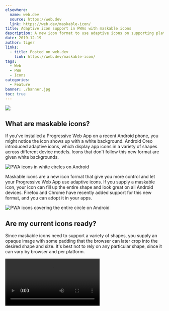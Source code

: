 ```yaml
---
elsewhere:
  name: web.dev
  source: https://web.dev
  link: https://web.dev/maskable-icon/
title: Adaptive icon support in PWAs with maskable icons
description: A new icon format to use adaptive icons on supporting platforms.
date: 2019-12-19
author: tiger
links:
  - title: Posted on web.dev
    link: https://web.dev/maskable-icon/
tags:
  - Web
  - PWA
  - Icons
categories:
  - Feature
banner: ./banner.jpg
toc: true
---
```



![](./banner.png)

## What are maskable icons?

If you've installed a Progressive Web App on a recent Android phone, you might notice the icon shows up with a white background. Android Oreo introduced adaptive icons, which display app icons in a variety of shapes across different device models. Icons that don't follow this new format are given white backgrounds.

<img
  src="homescreen-any.png"
  alt="PWA icons in white circles on Android"
  max-height="100"
/>

Maskable icons are a new icon format that give you more control and let your Progressive Web App use adaptive icons. If you supply a maskable icon, your icon can fill up the entire shape and look great on all Android devices. Firefox and Chrome have recently added support for this new format, and you can adopt it in your apps.

<img
  src="homescreen-maskable.png"
  alt="PWA icons covering the entire circle on Android"
  max-height="100"
/>

## Are my current icons ready?

Since maskable icons need to support a variety of shapes, you supply an opaque image with some padding that the browser can later crop into the desired shape and size. It's best not to rely on any particular shape, since it can vary by browser and per platform.

<Video src="fugu-mask.mp4" />

Luckily, there's a well-defined and [standardized](https://w3c.github.io/manifest/#icon-masks) "minimum safe zone" that all platforms respect. The important parts of your icon, such as your logo, should be within a circular area in the center of the icon with a radius equal to 40% of the icon width. The outer 10% edge may be cropped.

You can check which parts of your icons land within the safe zone with Chrome DevTools. With your Progressive Web App open, launch DevTools and navigate to the **Application** panel. In the **Icons** section, you can choose to **Show only the minimum safe area for maskable icons**. Your icons will be trimmed so that only the safe area is visible. If your logo is visible within this safe area, you're good to go.

![Applications panel in DevTools displaying PWA icons with edges cropped](/posts/web-dev-maskable/devtools.png)

If you want to preview your maskable icon in other shapes it may appear in on Android, I've created a tool called [Maskable.app](https://maskable.app/). Open an icon, then Maskable.app will let you try out various shapes and sizes, and you can share the preview with others on your team.

## How do I adopt maskable icons?

If you want to create a maskable icon based off your existing icon, you can use the [Maskable.app Editor](https://maskable.app/editor). Upload your icon, adjust the color and size, then export the image.

![Creating icons in Maskable.app Editor](/posts/web-dev-maskable/maskable-app-editor.png)

Once you've created a maskable icon image and tested it out in DevTools, you'll need to update your [Web App Manifest](https://developers.google.com/web/fundamentals/web-app-manifest) to point to the new assets. The Web App Manifest provides information about your web app in a JSON file, and includes an [`icons` array](https://developers.google.com/web/fundamentals/web-app-manifest#icons).

With the inclusion of maskable icons, a new property value has been added for image resources listed in a Web App Manifest. The `purpose` field tells the browser how your icon should be used. By default, icons will have a purpose of `"any"`. These icons will be resized on top of a white background on Android.

Maskable icons should use a different purpose: `"maskable"`. This indicates that an image is meant to be used with icon masks, giving you more control over the result. This way, your icons will not have a white background. You can also specify multiple space-separated purposes (for example, `"any maskable"`), if you want your maskable icon to be used without a mask on other devices.

```json title="app.webmanifest" {9}
{
  …
  "icons": [
    …
    {
      "src": "path/to/maskable_icon.png",
      "sizes": "196x196",
      "type": "image/png",
      "purpose": "any maskable" // <-- New property value `"maskable"`
    }
  ]
  …
}
```

With this, you can go forth and create your own maskable icons, making sure you app looks great edge-to-edge (and for what it's worth, circle to circle, oval to oval 😄).
